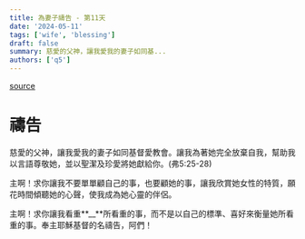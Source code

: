 ```yaml
---
title: 為妻子禱告 - 第11天
date: '2024-05-11'
tags: ['wife', 'blessing']
draft: false
summary: 慈愛的父神，讓我愛我的妻子如同基...
authors: ['q5']
---
```


[source](https://q5help.me/faith/Prayforwife31Days.jsp)

# 禱告

慈愛的父神，讓我愛我的妻子如同基督愛教會。讓我為著她完全放棄自我，幫助我以言語尊敬她，並以聖潔及珍愛將她獻給你。(弗5:25-28)

主啊！求你讓我不要單單顧自己的事，也要顧她的事，讓我欣賞她女性的特質，願花時間傾聽她的心聲，使我成為她心靈的伴侶。

主啊！求你讓我看重**\_\_**所看重的事，而不是以自己的標準、喜好來衡量她所看重的事。奉主耶穌基督的名禱告，阿們！
